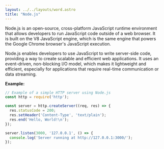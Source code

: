 ```yaml
---
layout: ../../layouts/word.astro
title: "Node.js"
---
```

Node.js is an open-source, cross-platform JavaScript runtime environment that allows developers to run JavaScript code outside of a web browser. It is built on the V8 JavaScript engine, which is the same engine that powers the Google Chrome browser's JavaScript execution.

Node.js enables developers to use JavaScript to write server-side code, providing a way to create scalable and efficient web applications. It uses an event-driven, non-blocking I/O model, which makes it lightweight and efficient, especially for applications that require real-time communication or data streaming.

**Example:**
```javascript
// Example of a simple HTTP server using Node.js
const http = require('http');

const server = http.createServer((req, res) => {
  res.statusCode = 200;
  res.setHeader('Content-Type', 'text/plain');
  res.end('Hello, World!\n');
});

server.listen(3000, '127.0.0.1', () => {
  console.log('Server running at http://127.0.0.1:3000/');
});
```